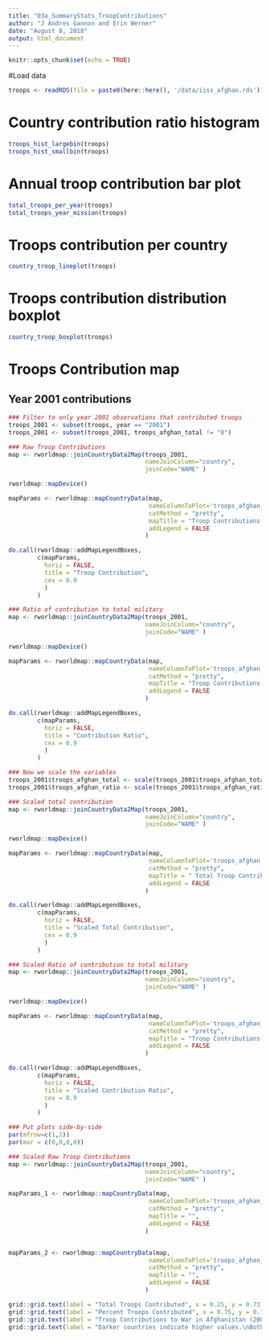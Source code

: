 ```yaml
---
title: "03a_SummaryStats_TroopContributions"
author: "J Andres Gannon and Erin Werner"
date: "August 8, 2018"
output: html_document
---
```


```r
knitr::opts_chunk$set(echo = TRUE)
```

#Load data
```r
troops <- readRDS(file = paste0(here::here(), '/data/iiss_afghan.rds'))
```

# Country contribution ratio histogram
```r
troops_hist_largebin(troops)
troops_hist_smallbin(troops)
```


# Annual troop contribution bar plot
```r
total_troops_per_year(troops)
total_troops_year_mission(troops)
```

# Troops contribution per country
```r
country_troop_lineplot(troops)
```

# Troops contribution distribution boxplot
```r
country_troop_boxplot(troops)
```

# Troops Contribution map
## Year 2001 contributions
```r
### Filter to only year 2001 observations that contributed troops
troops_2001 <- subset(troops, year == "2001")
troops_2001 <- subset(troops_2001, troops_afghan_total != "0")

### Raw Troop Contributions
map <- rworldmap::joinCountryData2Map(troops_2001,
                                      nameJoinColumn="country",
                                      joinCode="NAME" )

rworldmap::mapDevice()

mapParams <- rworldmap::mapCountryData(map,
                                       nameColumnToPlot='troops_afghan_total',
                                       catMethod = "pretty",
                                       mapTitle = "Troop Contributions to War in Afghanistan (2001)",
                                       addLegend = FALSE
                                      )

do.call(rworldmap::addMapLegendBoxes,
        c(mapParams,
          horiz = FALSE,
          title = "Troop Contribution",
          cex = 0.9
          )
        )

```

```r
### Ratio of contribution to total military
map <- rworldmap::joinCountryData2Map(troops_2001,
                                      nameJoinColumn="country",
                                      joinCode="NAME" )

rworldmap::mapDevice()

mapParams <- rworldmap::mapCountryData(map,
                                       nameColumnToPlot='troops_afghan_ratio',
                                       catMethod = "pretty",
                                       mapTitle = "Troop Contributions Relative to Total Military (2001)",
                                       addLegend = FALSE
                                      )

do.call(rworldmap::addMapLegendBoxes,
        c(mapParams,
          horiz = FALSE,
          title = "Contribution Ratio",
          cex = 0.9
          )
        )

```

```r
### Now we scale the variables
troops_2001$troops_afghan_total <- scale(troops_2001$troops_afghan_total)
troops_2001$troops_afghan_ratio <- scale(troops_2001$troops_afghan_ratio)
```

```r
### Scaled total contribution
map <- rworldmap::joinCountryData2Map(troops_2001,
                                      nameJoinColumn="country",
                                      joinCode="NAME" )

rworldmap::mapDevice()

mapParams <- rworldmap::mapCountryData(map,
                                       nameColumnToPlot='troops_afghan_total',
                                       catMethod = "pretty",
                                       mapTitle = " Total Troop Contributions (2001)",
                                       addLegend = FALSE
                                      )

do.call(rworldmap::addMapLegendBoxes,
        c(mapParams,
          horiz = FALSE,
          title = "Scaled Total Contribution",
          cex = 0.9
          )
        )

```

```r
### Scaled Ratio of contribution to total military
map <- rworldmap::joinCountryData2Map(troops_2001,
                                      nameJoinColumn="country",
                                      joinCode="NAME" )

rworldmap::mapDevice()

mapParams <- rworldmap::mapCountryData(map,
                                       nameColumnToPlot='troops_afghan_ratio',
                                       catMethod = "pretty",
                                       mapTitle = "Troop Contributions Relative to Total Military (2001)",
                                       addLegend = FALSE
                                      )

do.call(rworldmap::addMapLegendBoxes,
        c(mapParams,
          horiz = FALSE,
          title = "Scaled Contribution Ratio",
          cex = 0.9
          )
        )

```

```r
### Put plots side-by-side
par(mfrow=c(1,2))
par(mar = c(0,0,0,0))

### Scaled Raw Troop Contributions
map <- rworldmap::joinCountryData2Map(troops_2001,
                                      nameJoinColumn="country",
                                      joinCode="NAME" )

mapParams_1 <- rworldmap::mapCountryData(map,
                                       nameColumnToPlot='troops_afghan_total',
                                       catMethod = "pretty",
                                       mapTitle = "",
                                       addLegend = FALSE
                                      )


mapParams_2 <- rworldmap::mapCountryData(map,
                                       nameColumnToPlot='troops_afghan_ratio',
                                       catMethod = "pretty",
                                       mapTitle = "",
                                       addLegend = FALSE
                                      )

grid::grid.text(label = "Total Troops Contributed", x = 0.25, y = 0.73)
grid::grid.text(label = "Percent Troops Contributed", x = 0.75, y = 0.73)
grid::grid.text(label = "Troop Contributions to War in Afghanistan (2001)", x = 0.5, y = 0.85, gp = gpar(fontsize = 14, fontface = "bold"))
grid::grid.text(label = "Darker countries indicate higher values.\nBoth maps scaled relative to average contribution level to make values comparable.", x = 0.5, y = 0.2, gp = gpar(fontsize = 9))


```
